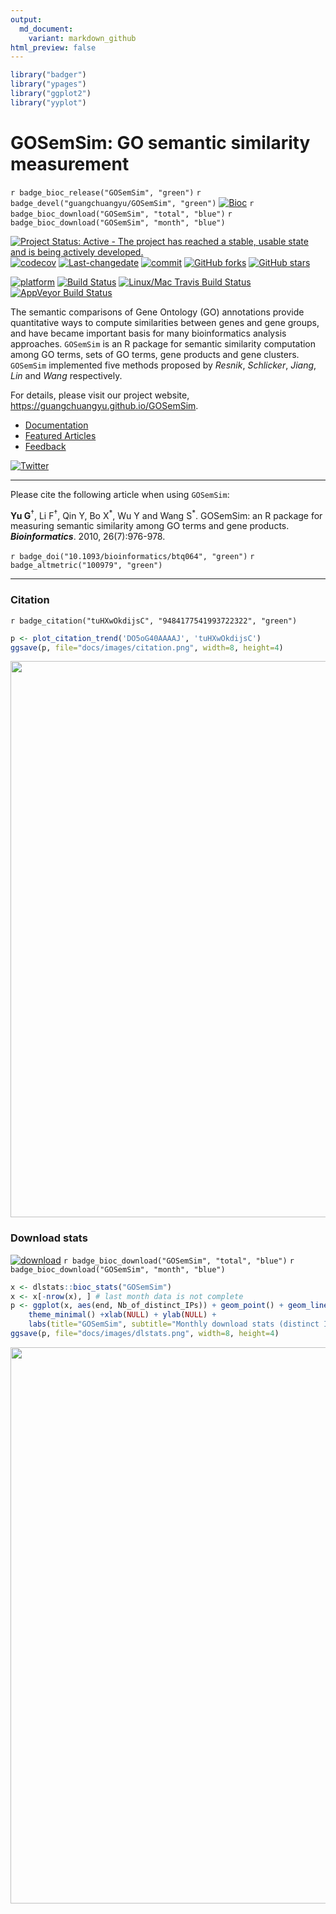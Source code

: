 ```yaml
---
output:
  md_document:
    variant: markdown_github
html_preview: false
---
```



```r
library("badger")
library("ypages")
library("ggplot2")
library("yyplot")
```

#  GOSemSim: GO semantic similarity measurement

`r badge_bioc_release("GOSemSim", "green")`
`r badge_devel("guangchuangyu/GOSemSim", "green")`
[![Bioc](http://www.bioconductor.org/shields/years-in-bioc/GOSemSim.svg)](https://www.bioconductor.org/packages/devel/bioc/html/GOSemSim.html#since)
`r badge_bioc_download("GOSemSim", "total", "blue")`
`r badge_bioc_download("GOSemSim", "month", "blue")`


[![Project Status: Active - The project has reached a stable, usable state and is being actively developed.](http://www.repostatus.org/badges/latest/active.svg)](http://www.repostatus.org/#active)
[![codecov](https://codecov.io/gh/GuangchuangYu/GOSemSim/branch/master/graph/badge.svg)](https://codecov.io/gh/GuangchuangYu/GOSemSim/)
[![Last-changedate](https://img.shields.io/badge/last%20change-`r gsub('-', '--', Sys.Date())`-green.svg)](https://github.com/GuangchuangYu/GOSemSim/commits/master)
[![commit](http://www.bioconductor.org/shields/commits/bioc/GOSemSim.svg)](https://www.bioconductor.org/packages/devel/bioc/html/GOSemSim.html#svn_source)
[![GitHub forks](https://img.shields.io/github/forks/GuangchuangYu/GOSemSim.svg)](https://github.com/GuangchuangYu/GOSemSim/network)
[![GitHub stars](https://img.shields.io/github/stars/GuangchuangYu/GOSemSim.svg)](https://github.com/GuangchuangYu/GOSemSim/stargazers)


[![platform](http://www.bioconductor.org/shields/availability/devel/GOSemSim.svg)](https://www.bioconductor.org/packages/devel/bioc/html/GOSemSim.html#archives)
[![Build Status](http://www.bioconductor.org/shields/build/devel/bioc/GOSemSim.svg)](https://bioconductor.org/checkResults/devel/bioc-LATEST/GOSemSim/)
[![Linux/Mac Travis Build Status](https://img.shields.io/travis/GuangchuangYu/GOSemSim/master.svg?label=Mac%20OSX%20%26%20Linux)](https://travis-ci.org/GuangchuangYu/GOSemSim)
[![AppVeyor Build Status](https://img.shields.io/appveyor/ci/Guangchuangyu/GOSemSim/master.svg?label=Windows)](https://ci.appveyor.com/project/GuangchuangYu/GOSemSim)



The semantic comparisons of Gene Ontology (GO) annotations provide quantitative ways to compute similarities between genes and gene groups, and have became important basis for many bioinformatics analysis approaches. `GOSemSim` is an R package for semantic similarity computation among GO terms, sets of GO terms, gene products and gene clusters. `GOSemSim` implemented five methods proposed by *Resnik*, *Schlicker*, *Jiang*, *Lin* and *Wang* respectively.


For details, please visit our project website, <https://guangchuangyu.github.io/GOSemSim>.

+ [Documentation](https://guangchuangyu.github.io/GOSemSim/documentation/)
+ [Featured Articles](https://guangchuangyu.github.io/GOSemSim/featuredArticles/)
+ [Feedback](https://guangchuangyu.github.io/GOSemSim/#feedback)


[![Twitter](https://img.shields.io/twitter/url/https/github.com/GuangchuangYu/GOSemSim.svg?style=social)](https://twitter.com/intent/tweet?hashtags=GOSemSim&url=http://bioinformatics.oxfordjournals.org/content/26/7/976&screen_name=guangchuangyu)


------------------------------------------------------------------------

Please cite the following article when using `GOSemSim`:

**Yu G**^†^, Li F^†^, Qin Y, Bo X^\*^, Wu Y and Wang S^\*^. GOSemSim: an R package for measuring semantic similarity among GO terms and gene products. ***Bioinformatics***. 2010, 26(7):976-978.


`r badge_doi("10.1093/bioinformatics/btq064", "green")`
`r badge_altmetric("100979", "green")`


------------------------------------------------------------------------


### Citation

`r badge_citation("tuHXwOkdijsC", "9484177541993722322", "green")`


```r
p <- plot_citation_trend('DO5oG40AAAAJ', 'tuHXwOkdijsC')
ggsave(p, file="docs/images/citation.png", width=8, height=4)
```

<img src="docs/images/citation.png" width="890"/>


### Download stats

[![download](http://www.bioconductor.org/shields/downloads/GOSemSim.svg)](https://bioconductor.org/packages/stats/bioc/GOSemSim/)
`r badge_bioc_download("GOSemSim", "total", "blue")`
`r badge_bioc_download("GOSemSim", "month", "blue")`


```r
x <- dlstats::bioc_stats("GOSemSim")
x <- x[-nrow(x), ] # last month data is not complete
p <- ggplot(x, aes(end, Nb_of_distinct_IPs)) + geom_point() + geom_line() +
    theme_minimal() +xlab(NULL) + ylab(NULL) +
    labs(title="GOSemSim", subtitle="Monthly download stats (distinct IPs)", caption="data from Bioconductor")
ggsave(p, file="docs/images/dlstats.png", width=8, height=4)
```

<img src="docs/images/dlstats.png" width="890"/>
